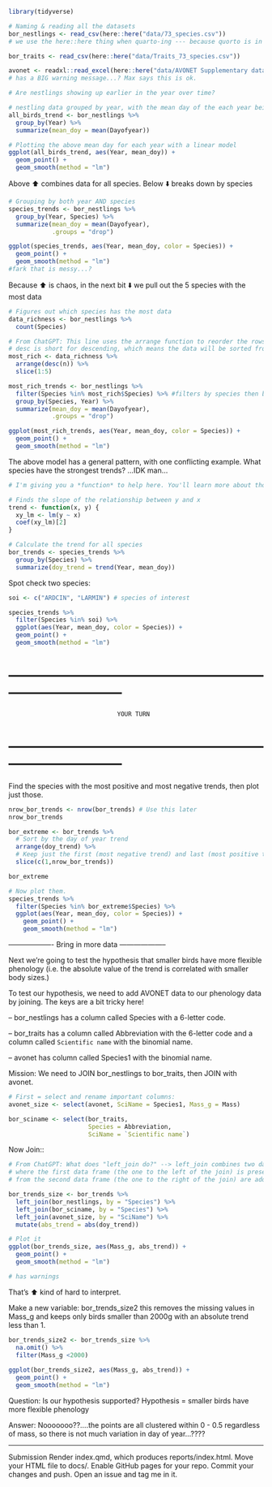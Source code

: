 

```r
library(tidyverse)
```

```r
# Naming & reading all the datasets 
bor_nestlings <- read_csv(here::here("data/73_species.csv")) 
# we use the here::here thing when quarto-ing --- because quorto is in reports and data is somewhere else...

bor_traits <- read_csv(here::here("data/Traits_73_species.csv"))  

avonet <- readxl::read_excel(here::here("data/AVONET Supplementary dataset 1.xlsx"), sheet = "AVONET1_BirdLife")
# has a BIG warning message...? Max says this is ok. 

```



```r

# Are nestlings showing up earlier in the year over time?

# nestling data grouped by year, with the mean day of the each year being calculated
all_birds_trend <- bor_nestlings %>% 
  group_by(Year) %>% 
  summarize(mean_doy = mean(Dayofyear))

# Plotting the above mean day for each year with a linear model 
ggplot(all_birds_trend, aes(Year, mean_doy)) + 
  geom_point() +
  geom_smooth(method = "lm")

```


Above ⬆️ combines data for all species. Below ⬇️ breaks down by species

```r
# Grouping by both year AND species
species_trends <- bor_nestlings %>% 
  group_by(Year, Species) %>% 
  summarize(mean_doy = mean(Dayofyear),
            .groups = "drop")

ggplot(species_trends, aes(Year, mean_doy, color = Species)) + 
  geom_point() +
  geom_smooth(method = "lm")
#fark that is messy...? 
```

Because ⬆️ is chaos, in the next bit ⬇️ we pull out the 5 species with the most data

```r
# Figures out which species has the most data
data_richness <- bor_nestlings %>% 
  count(Species)

# From ChatGPT: This line uses the arrange function to reorder the rows of the data frame based on a specific      column. In this case, it is ordering the data frame by the column n in descending order. 
# desc is short for descending, which means the data will be sorted from highest to lowest.
most_rich <- data_richness %>% 
  arrange(desc(n)) %>% 
  slice(1:5)

most_rich_trends <- bor_nestlings %>% 
  filter(Species %in% most_rich$Species) %>% #filters by species then by the species with the most data
  group_by(Species, Year) %>% 
  summarize(mean_doy = mean(Dayofyear), 
            .groups = "drop")

ggplot(most_rich_trends, aes(Year, mean_doy, color = Species)) +
  geom_point() +
  geom_smooth(method = "lm")
```

The above model has a general pattern, with one conflicting example. 
What species have the strongest trends?
  ...IDK man...

```r
# I'm giving you a *function* to help here. You'll learn more about those next week.

# Finds the slope of the relationship between y and x
trend <- function(x, y) {
  xy_lm <- lm(y ~ x)
  coef(xy_lm)[2]
}

# Calculate the trend for all species
bor_trends <- species_trends %>% 
  group_by(Species) %>% 
  summarize(doy_trend = trend(Year, mean_doy))

```

Spot check two species:
```r
soi <- c("ARDCIN", "LARMIN") # species of interest

species_trends %>% 
  filter(Species %in% soi) %>% 
  ggplot(aes(Year, mean_doy, color = Species)) +
  geom_point() +
  geom_smooth(method = "lm")
```


# ------------------------------------------------------------------------------
                                  YOUR TURN
# ------------------------------------------------------------------------------

Find the species with the most positive and most negative trends, then plot just those.

```r

nrow_bor_trends <- nrow(bor_trends) # Use this later
nrow_bor_trends

bor_extreme <- bor_trends %>% 
  # Sort by the day of year trend
  arrange(doy_trend) %>% 
  # Keep just the first (most negative trend) and last (most positive trend) rows
  slice(c(1,nrow_bor_trends))

bor_extreme

# Now plot them. 
species_trends %>% 
  filter(Species %in% bor_extreme$Species) %>% 
  ggplot(aes(Year, mean_doy, color = Species)) + 
    geom_point() +
    geom_smooth(method = "lm")
```

 ------------------- Bring in more data --------------------
 
Next we’re going to test the hypothesis that smaller birds have more flexible phenology
(i.e. the absolute value of the trend is correlated with smaller body sizes.)

To test our hypothesis, we need to add AVONET data to our phenology data by joining. 
The keys are a bit tricky here!

   -- bor_nestlings has a column called Species with a 6-letter code.
 
   -- bor_traits has a column called Abbreviation with the 6-letter code 
    and a column called `Scientific name` with the binomial name.

   -- avonet has column called Species1 with the binomial name.

Mission: We need to JOIN bor_nestlings to bor_traits, then JOIN with avonet.

```r

# First = select and rename important columns: 
avonet_size <- select(avonet, SciName = Species1, Mass_g = Mass)

bor_sciname <- select(bor_traits, 
                      Species = Abbreviation, 
                      SciName = `Scientific name`)
```

Now Join:: 
```r
# From ChatGPT: What does "left_join do?" --> left_join combines two dataframes based on a common column
# where the first data frame (the one to the left of the join) is preserved, and additional columns 
# from the second data frame (the one to the right of the join) are added to it.

bor_trends_size <- bor_trends %>% 
  left_join(bor_nestlings, by = "Species") %>% 
  left_join(bor_sciname, by = "Species") %>% 
  left_join(avonet_size, by = "SciName") %>% 
  mutate(abs_trend = abs(doy_trend))

# Plot it
ggplot(bor_trends_size, aes(Mass_g, abs_trend)) +
  geom_point() +
  geom_smooth(method = "lm")

# has warnings

```

That’s  ⬆️ kind of hard to interpret.

Make a new variable: bor_trends_size2
  this removes the missing values in Mass_g and keeps only birds smaller than 2000g 
  with an absolute trend less than 1.
  
  
```r

bor_trends_size2 <- bor_trends_size %>% 
  na.omit() %>% 
  filter(Mass_g <2000)
  
ggplot(bor_trends_size2, aes(Mass_g, abs_trend)) +
  geom_point() +
  geom_smooth(method = "lm")
```

Question: 
Is our hypothesis supported?
Hypothesis = smaller birds have more flexible phenology

Answer:
Nooooooo??....the points are all clustered within 0 - 0.5 regardless of mass, so there is not much variation in day of year...????

------------
Submission
Render index.qmd, which produces reports/index.html. Move your HTML file to docs/.
Enable GitHub pages for your repo.
Commit your changes and push.
Open an issue and tag me in it.

